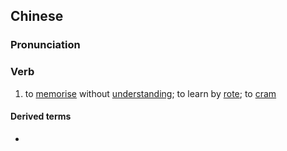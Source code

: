 {{also|死记}}
==Chinese==
{{zh-forms|s=死记}}

===Pronunciation===
{{zh-pron
|m=sǐjì
|c=sei2 gei3
|cat=v
}}

===Verb===
{{zh-verb}}

# to [[memorise]] without [[understanding]]; to learn by [[rote]]; to [[cram]]

====Derived terms====
* {{zh-l|死記硬背}}